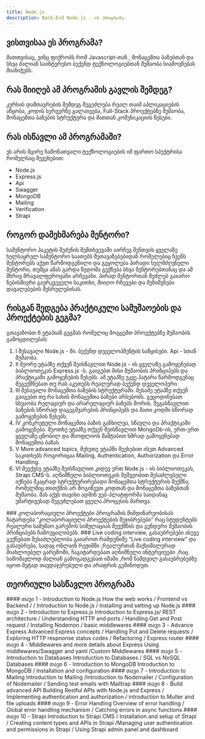 ```yaml
---
title: Node.js
description: Back-End Node.js - ის პროგრამა.
---
```


## ვისთვისაა ეს პროგრამა?

მათთვისაც, ვინც ფიქრობს რომ Javascript-თან , მონაცემთა ბაზებთან და სხვა ძალიან საინტერესო ბექენდ ტექნოლოგიებთან მუშაობა სიამოვნებას მიანიჭებს.


## რას მიიღებ ამ პროგრამის გავლის შემდეგ?

კურსის დამთავრების შემდეგ შეგეძლება რეალ თაიმ აპლიკაციების აწყობა, კოდის სერვერზე გალაივება, Full-Stack პროექტებზე მუშაობა, მონაცემთა ბაზების სტრუქტურა და მათთან კომუნიკაციის წესები.	

## რას ისწავლი ამ პროგრამაში?
ეს არის მცირე ჩამონათვალი ტექნოლოგიების იმ ფართო სპექტრისა რომელსაც შევეხებით:

- Node.js
- Express.js
- Api
- Swagger
- MongoDB
- Mailing
- Verification
- Strapi

## როგორ დამეხმარება მენტორი?
სამენტორო პაკეტის შეძენის შემთხვევაში აირჩევ შენთვის ყველაზე ხელსაყრელ სამენტორო საათებს შეთავაზებებიდან რომელებიც ჩვენს მენტორებს აქვთ წარმოდგენილი და გეყოლება პირადი ხელმძღვნელი მენტორი, თუმცა ამას გარდა წვდომა გექნება სხვა მენტორებთანაც და ამ მხრივ მრავალფეროვანი არჩევანი. პირად მენტორთან შეძლებ გაიარო ნებისმიერი გაურკვეველი საკითხი, მიიღო რჩევები და შენიშვნები დავალებების შესრულებისას.


## რისგან შედგება პრაქტიკული სამუშაოების და პროექტების გეგმა?
გთავაზობთ 6 ეტაპიან გეგმას რომელიც მოგცემთ პროექტებზე მუშაობის გამოცდილებას:

1. I შესავალი Node.js - ში. ბექენდ დეველოპმენტის საწყისები. Api - სთან მუშაობა.
1. II მეორე ეტაპზე თქვენ შეისწავლით Node.js - ის ყველაზე გამოყენებად ბიბლიოთეკას Express.js -ს. გაიგებთ მისი მუშაობის პრინციპებს და პრაქტიკაში გამოყენების წესებს. ამ ეტაპზე უკვე პატარა წარმოდგენაც შეგექმნებათ თუ რას აკეთებს რეალურად ბექენდ დეველოპერი.
1. III შესავალი მონაცემთა ბაზების სტრუქტურაში. მესამე ეტაპზე თქვენ გაიგებთ თუ რა სახის მონაცემთა ბაზები არსებობს. გეცოდინებათ სხვაობა რელაციურ და არარელაციურ ბაზებს შორის. შეგასწავლით ბაზების სწორად დაგეგმვარების პრინციპებს და მათი კოდში სწორად გამოყენების წესებს.
1. IV კონკრეტული მონაცემთა ბაზის განხილვა, სწავლა და პრაქტიკაში გამოყენება. მეოთხე ეტაპზე თქვენ შეისწავლით MongoDb-ის, ერთ-ერთ ყველაზე ცნობილ და მსოფლიოს მაშტაბით ხშრად გამოყენებად მონაცემთა ბაზას.
1. V More advanced topics, მეხუთე ეტაპში შეეხებით ისეთ Advanced საკითხებს როგორიცაა Mailing, Authentication, Authorization და Error Handling.
1. VI მეექვსე ეტაპზე შეისწავლით კიდევ ერთ Node.js - ის ბიბლიოთეკას, Strapi CMS-ს. აღნიშნული ბიბლიოთეკის მეშვეობით შესაძლებელი იქნება მკაცრად სტრუქტურირებადი მონაცემთა სტრუქტურის შექმნა, რომელშიც თითქმის არ მოგიწევთ კოდთან და მონაცემთა ბაზებთან მუშაობა. მას აქვს თავისი ადმინ ვებ-პლატფორმა საიდანაც უმარტივესად შეგეძლებათ ყველა პროცესის მართვა.


<Callout>
### კოლაბორაციული პროექტები
პროგრამის მიმდინარეობისას ჩატარდება “კოლაბორაციული პროექტების შეჯიბრებები” რაც სტუდენტებს რეალური სამუშაო გარემოს სიმულაციას შეუქმნის და გუნდური მუშაობის პრინციპებს ჩამოუყალიბებს.
</Callout>

<Callout>
### Live coding interview, გასაუბრებები
ასევე გექნებათ შესაძლებლობა გაიაროთ რამდენიმე “Live coding interview” და გასაუბრება, სადაც ონლაინ რეჟიმში ,რეალურთან მაქსიმალურად მიახლოებულ გარემოში, ჩაგიტარდებათ აღნიშნული ინტერვიუები ,რაც სამომავლოდ ძალიან გამოგადგებათ იმაში ,რომ ნამდვილ გასაუბრებებზე იყოთ მეტად თავდაჯერებული და არაფრის გეშინოდეთ.
</Callout>


## თეორიული სასწავლო პროგრამა

<div className="grid sm:grid-cols-2 gap-4 mt-6">

<Card>
#### თავი 1 - Introduction to Node.js
How the web works / Frontend vs Backend / 
/ Introduction to Node.js / 
Installing and setting up Node.js
</Card>

<Card>
#### თავი 2 - Introduction to Express.js
Introduction to Express.js/ REST architecture / Understanding HTTP and ports / 
Handling Get and Post request / Installing Nodemon / basic middlewares
</Card>

<Card>
#### თავი 3 - Advance Express
Advanced Express concepts / Handling Put and Delete requests / 
Exploring HTTP respnonse status codes / 
Refactoring / Express router
</Card>

<Card>
#### თავი 4 - Middlewares and more details about Express
Using middlewares/Swagger and yaml /Custom Middlewares 
</Card>

<Card>
#### თავი 5 - Introduction to Databases
Introduction to Databases / SQL vs NoSQL Databases
</Card>

<Card>
#### თავი 6 - Introduction to MongoDB
Introduction to MongoDB / Installation and configuration 
</Card>

<Card>
#### თავი 7 - Introduction to Mailing
Introduction to Mailing /Introduction to Nodemailer / Configuration of Nodemailer / Sending test emails with Mailtrap
</Card>

<Card>
#### თავი 8 - Build advanced API
Building Restful APIs with Node.js and Express / Implementing authentication and authorization / introduction to Multer and file uploads
</Card>

<Card>
#### თავი 9 - Error Handling
Overview of error handling / Global error handling mechanism / Catching errors in async functions
</Card>

<Card>
#### თავი 10 - Strapi
Introduction to Strapi CMS / Installation and setup of Strapi / 
Creating content types and APIs in Strapi /Managing user authentication and permissions in Strapi / 
Using Strapi admin panel and dashboard
</Card>

</div>
